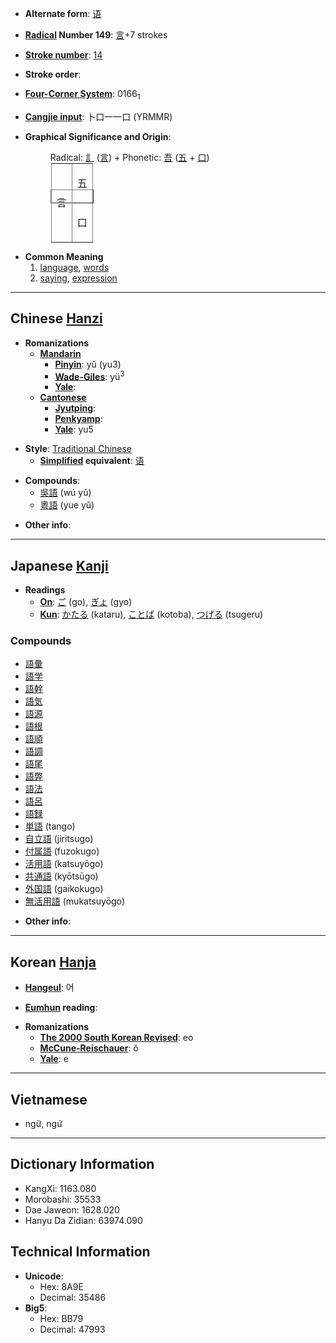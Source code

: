 * '''Alternate form''': [[语]]

* '''[[Wiktionary:Chinese radical index| Radical]] Number 149''': [[Wiktionary:Chinese radical index 言|言]]+7 strokes

* '''[[Wiktionary:Chinese total strokes index|Stroke number]]''': [[Wiktionary:Chinese total strokes index 14|14]]

* '''Stroke order''': 

* '''[[Wiktionary:Chinese four corner index|Four-Corner System]]''': 0166<sub>1</sub>

* '''[[Wiktionary:Chinese Cangjie index|Cangjie input]]''': 卜口一一口 (YRMMR)

* '''Graphical Significance and Origin''':
*:Radical: [[訁]] ([[言]]) + Phonetic: [[吾]] ([[五]] + [[口]])
*:<table border="1" style="display:inline;"><tr><td rowspan=2>言</td><td>五</td></tr><tr><td>口</td></tr></table>

* '''Common Meaning'''
*#[[language]], [[word]]s
*# [[saying]], [[expression]]

----

== Chinese [[Hanzi]] ==

* '''Romanizations'''
** '''[[Mandarin]]'''
*** '''[[Pinyin]]''': yǔ (yu3)
*** '''[[Wade-Giles]]''': yü<sup>3</sup>
*** '''[[Yale]]''': 
** '''[[Cantonese]]'''
*** '''[[Jyutping]]''':
*** '''[[Penkyamp]]''': 
*** '''[[Yale]]''': yu5

* '''Style''': [[Traditional Chinese]] 
** '''[[Simplified Chinese|Simplified]] equivalent''': [[语]]

* '''Compounds''':
**[[吳語]] (wú yǔ)
**[[粵語]] (yue yǔ)

* '''Other info''': 

----

== Japanese [[Kanji]] ==

* '''Readings'''
** '''[[On]]''': [[ご]] (go), [[ぎょ]] (gyo)
** '''[[Kun]]''': [[かたる]] (kataru), [[ことば]] (kotoba), [[つげる]] (tsugeru)

===Compounds===
*[[語彙]]
*[[語学]]
*[[語幹]]
*[[語気]]
*[[語源]]
*[[語根]]
*[[語順]]
*[[語調]]
*[[語尾]]
*[[語弊]]
*[[語法]]
*[[語呂]]
*[[語録]]
*[[単語]] (tango)
*[[自立語]] (jiritsugo)
*[[付属語]] (fuzokugo)
*[[活用語]] (katsuyōgo)
*[[共通語]] (kyōtsūgo)
*[[外国語]] (gaikokugo)
*[[無活用語]] (mukatsuyōgo)

* '''Other info''':  

----

== Korean [[Hanja]] ==

* '''[[Hangeul]]''': 어

* '''[[Eumhun]] reading''': 

* '''Romanizations'''
** '''[[The 2000 South Korean Revised Romanization|The 2000 South Korean Revised]]''': eo
** '''[[McCune-Reischauer]]''': ŏ
** '''[[Yale]]''': e

----
==Vietnamese==
*ngữ, ngứ

----

== Dictionary Information ==

* KangXi: 1163.080
* Morobashi: 35533
* Dae Jaweon: 1628.020
* Hanyu Da Zidian: 63974.090

== Technical Information ==

* '''Unicode''':
** Hex: 8A9E
** Decimal: 35486
* '''Big5''':
** Hex: BB79
** Decimal: 47993